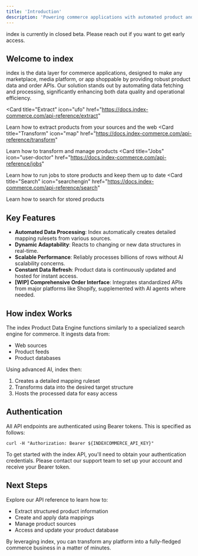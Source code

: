 ```yaml
---
title: 'Introduction'
description: 'Powering commerce applications with automated product and order data management'
---
```


<Note>
  index is currently in closed beta. Please reach out if you want to get early access.
</Note>

## Welcome to index

index is the data layer for commerce applications, designed to make any marketplace, media platform, or app shoppable by providing robust product data and order APIs. Our solution stands out by automating data fetching and processing, significantly enhancing both data quality and operational efficiency.

<Card
  title="Extract"
  icon="ufo"
  href="https://docs.index-commerce.com/api-reference/extract"
>
  Learn how to extract products from your sources and the web
</Card>
<Card
  title="Transform"
  icon="map"
  href="https://docs.index-commerce.com/api-reference/transform"
>
  Learn how to transform and manage products
</Card>
<Card
  title="Jobs"
  icon="user-doctor"
  href="https://docs.index-commerce.com/api-reference/jobs"
>
  Learn how to run jobs to store products and keep them up to date
</Card>
<Card
  title="Search"
  icon="searchengin"
  href="https://docs.index-commerce.com/api-reference/search"
>
  Learn how to search for stored products
</Card>

## Key Features

- **Automated Data Processing**: Index automatically creates detailed mapping rulesets from various sources.
- **Dynamic Adaptability**: Reacts to changing or new data structures in real-time.
- **Scalable Performance**: Reliably processes billions of rows without AI scalability concerns.
- **Constant Data Refresh**: Product data is continuously updated and hosted for instant access.
- **[WIP] Comprehensive Order Interface**: Integrates standardized APIs from major platforms like Shopify, supplemented with AI agents where needed.

## How index Works

The index Product Data Engine functions similarly to a specialized search engine for commerce. It ingests data from:

- Web sources
- Product feeds
- Product databases

Using advanced AI, index then:

1. Creates a detailed mapping ruleset
2. Transforms data into the desired target structure
3. Hosts the processed data for easy access

## Authentication

All API endpoints are authenticated using Bearer tokens. This is specified as follows:

```shell
curl -H "Authorization: Bearer ${INDEXCOMMERCE_API_KEY}"
```

To get started with the index API, you'll need to obtain your authentication credentials. Please contact our support team to set up your account and receive your Bearer token.

## Next Steps

Explore our API reference to learn how to:

- Extract structured product information
- Create and apply data mappings
- Manage product sources
- Access and update your product database

By leveraging index, you can transform any platform into a fully-fledged commerce business in a matter of minutes.
